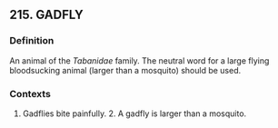 ## 215. GADFLY
### Definition
An animal of the <i>Tabanidae </i>family. The neutral word for a large flying bloodsucking animal (larger than a mosquito) should be used.

### Contexts
1. Gadflies bite painfully. 2. A gadfly is larger than a mosquito.

